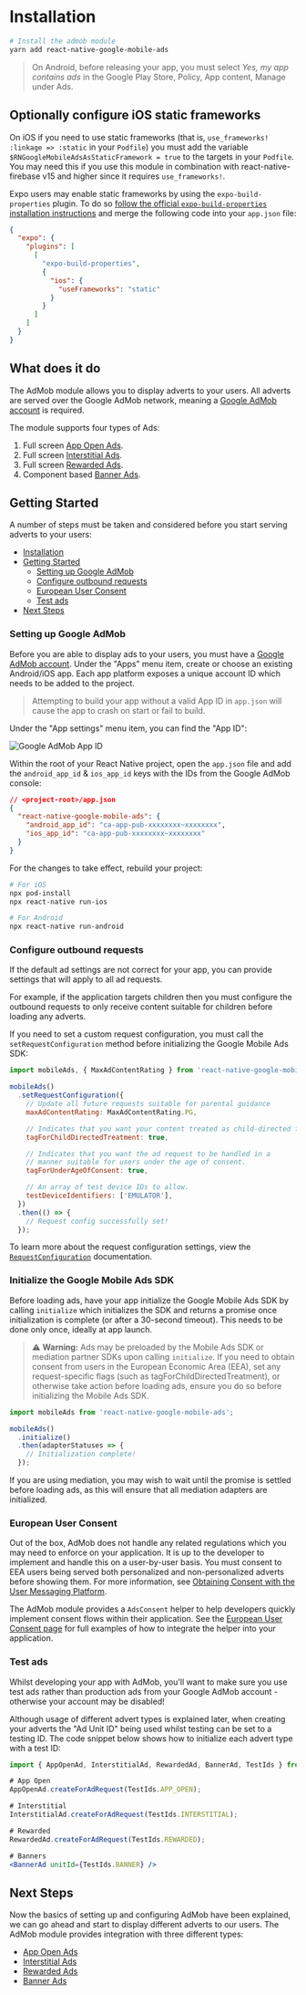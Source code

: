 # Installation

```bash
# Install the admob module
yarn add react-native-google-mobile-ads
```

> On Android, before releasing your app, you must select _Yes, my app contains ads_ in the Google Play Store, Policy, App content, Manage under Ads.

## Optionally configure iOS static frameworks

On iOS if you need to use static frameworks (that is, `use_frameworks! :linkage => :static` in your `Podfile`) you must add the variable `$RNGoogleMobileAdsAsStaticFramework = true` to the targets in your `Podfile`. You may need this if you use this module in combination with react-native-firebase v15 and higher since it requires `use_frameworks!`.

Expo users may enable static frameworks by using the `expo-build-properties` plugin.
To do so [follow the official `expo-build-properties` installation instructions](https://docs.expo.dev/versions/latest/sdk/build-properties/) and merge the following code into your `app.json` file:

```json
{
  "expo": {
    "plugins": [
      [
        "expo-build-properties",
        {
          "ios": {
            "useFrameworks": "static"
          }
        }
      ]
    ]
  }
}
```

## What does it do

The AdMob module allows you to display adverts to your users. All adverts are served over the Google AdMob network, meaning
a [Google AdMob account](https://apps.admob.com) is required.

<YouTube id="9qCxo0D-Sak" />

The module supports four types of Ads:

1. Full screen [App Open Ads](/displaying-ads#app-open-ads).
2. Full screen [Interstitial Ads](/displaying-ads#interstitial-ads).
3. Full screen [Rewarded Ads](/displaying-ads#rewarded-ads).
4. Component based [Banner Ads](/displaying-ads#banner-ads).

## Getting Started

A number of steps must be taken and considered before you start serving adverts to your users:

- [Installation](#installation)
- [Getting Started](#getting-started)
  - [Setting up Google AdMob](#setting-up-google-admob)
  - [Configure outbound requests](#configure-outbound-requests)
  - [European User Consent](#european-user-consent)
  - [Test ads](#test-ads)
- [Next Steps](#next-steps)

### Setting up Google AdMob

Before you are able to display ads to your users, you must have a [Google AdMob account](https://apps.admob.com). Under the
"Apps" menu item, create or choose an existing Android/iOS app. Each app platform exposes a unique account ID which needs to
be added to the project.

> Attempting to build your app without a valid App ID in `app.json` will cause the app to crash on start or fail to build.

Under the "App settings" menu item, you can find the "App ID":

![Google AdMob App ID](https://prismic-io.s3.amazonaws.com/invertase%2F52dd6900-108c-47a6-accb-699fde963b99_new+project+%2813%29.jpg)

Within the root of your React Native project, open the `app.json` file and add the
`android_app_id` & `ios_app_id` keys with the IDs from the Google AdMob console:

```json
// <project-root>/app.json
{
  "react-native-google-mobile-ads": {
    "android_app_id": "ca-app-pub-xxxxxxxx~xxxxxxxx",
    "ios_app_id": "ca-app-pub-xxxxxxxx~xxxxxxxx"
  }
}
```

For the changes to take effect, rebuild your project:

```bash
# For iOS
npx pod-install
npx react-native run-ios

# For Android
npx react-native run-android
```

### Configure outbound requests

If the default ad settings are not correct for your app, you can provide settings that will apply to all ad requests.

For example, if the application targets children then you must configure the outbound requests to only
receive content suitable for children before loading any adverts.

If you need to set a custom request configuration, you must call the `setRequestConfiguration` method before initializing the Google Mobile Ads SDK:

```js
import mobileAds, { MaxAdContentRating } from 'react-native-google-mobile-ads';

mobileAds()
  .setRequestConfiguration({
    // Update all future requests suitable for parental guidance
    maxAdContentRating: MaxAdContentRating.PG,

    // Indicates that you want your content treated as child-directed for purposes of COPPA.
    tagForChildDirectedTreatment: true,

    // Indicates that you want the ad request to be handled in a
    // manner suitable for users under the age of consent.
    tagForUnderAgeOfConsent: true,

    // An array of test device IDs to allow.
    testDeviceIdentifiers: ['EMULATOR'],
  })
  .then(() => {
    // Request config successfully set!
  });
```

To learn more about the request configuration settings, view the [`RequestConfiguration`](/reference/admob/requestconfiguration) documentation.

### Initialize the Google Mobile Ads SDK

Before loading ads, have your app initialize the Google Mobile Ads SDK by calling `initialize` which initializes the SDK and returns a promise once initialization is complete (or after a 30-second timeout).
This needs to be done only once, ideally at app launch.

> ⚠️ **Warning:** Ads may be preloaded by the Mobile Ads SDK or mediation partner SDKs upon calling `initialize`.
> If you need to obtain consent from users in the European Economic Area (EEA), set any request-specific flags (such as tagForChildDirectedTreatment), or otherwise take action before loading ads, ensure you do so before initializing the Mobile Ads SDK.

```js
import mobileAds from 'react-native-google-mobile-ads';

mobileAds()
  .initialize()
  .then(adapterStatuses => {
    // Initialization complete!
  });
```

If you are using mediation, you may wish to wait until the promise is settled before loading ads, as this will ensure that all mediation adapters are initialized.

### European User Consent

Out of the box, AdMob does not handle any related regulations which you may need to enforce on your application.
It is up to the developer to implement and handle this on a user-by-user basis. You must consent to EEA users
being served both personalized and non-personalized adverts before showing them. For more information, see
[Obtaining Consent with the User Messaging Platform](https://developers.google.com/admob/ump/android/quick-start).

The AdMob module provides a `AdsConsent` helper to help developers quickly implement consent flows within their application.
See the [European User Consent page](/european-user-consent) for full examples of how to integrate the helper into your application.

### Test ads

Whilst developing your app with AdMob, you'll want to make sure you use test ads rather than production ads from your
Google AdMob account - otherwise your account may be disabled!

Although usage of different advert types is explained later, when creating your adverts the "Ad Unit ID" being used whilst
testing can be set to a testing ID. The code snippet below shows how to initialize each advert type with a test ID:

```jsx
import { AppOpenAd, InterstitialAd, RewardedAd, BannerAd, TestIds } from 'react-native-google-mobile-ads';

# App Open
AppOpenAd.createForAdRequest(TestIds.APP_OPEN);

# Interstitial
InterstitialAd.createForAdRequest(TestIds.INTERSTITIAL);

# Rewarded
RewardedAd.createForAdRequest(TestIds.REWARDED);

# Banners
<BannerAd unitId={TestIds.BANNER} />
```

## Next Steps

Now the basics of setting up and configuring AdMob have been explained, we can go ahead and start to display different
adverts to our users. The AdMob module provides integration with three different types:

- [App Open Ads](/displaying-ads#app-open-ads)
- [Interstitial Ads](/displaying-ads#interstitial-ads)
- [Rewarded Ads](/displaying-ads#rewarded-ads)
- [Banner Ads](/displaying-ads#banner-ads)
